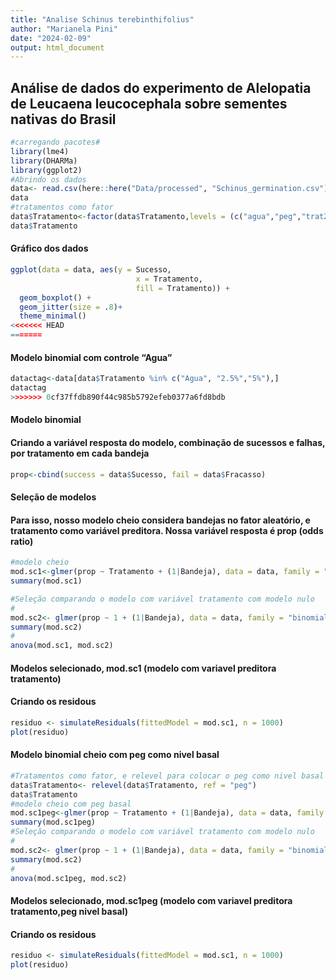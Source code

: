 ```yaml
---
title: "Analise Schinus terebinthifolius"
author: "Marianela Pini"
date: "2024-02-09"
output: html_document
---
```

## Análise de dados do experimento de Alelopatia de Leucaena leucocephala sobre sementes nativas do Brasil           
```r
#carregando pacotes#
library(lme4)
library(DHARMa)
library(ggplot2)
#Abrindo os dados
data<- read.csv(here::here("Data/processed", "Schinus_germination.csv"), sep = ";", header=TRUE)
data
#tratamentos como fator
data$Tratamento<-factor(data$Tratamento,levels = (c("agua","peg","trat25","trat50")))
data$Tratamento
```
#### Gráfico dos dados
```r
ggplot(data = data, aes(y = Sucesso,
                            x = Tratamento,
                            fill = Tratamento)) +
  geom_boxplot() +
  geom_jitter(size = .8)+
  theme_minimal()
<<<<<<< HEAD
=======
```

#### Modelo binomial com controle "Agua"
```r
datactag<-data[data$Tratamento %in% c("Agua", "2.5%","5%"),]
datactag
>>>>>>> 0cf37ffdb890f44c985b5792efeb0377a6fd8bdb
```

#### Modelo binomial
#### Criando a variável resposta do modelo, combinação de sucessos e falhas, por tratamento em cada bandeja
```r
prop<-cbind(success = data$Sucesso, fail = data$Fracasso)
```
#### Seleção de modelos
#### Para isso, nosso modelo cheio considera bandejas no fator aleatório, e tratamento como variável preditora. Nossa variável resposta é prop (odds ratio)
```r
#modelo cheio
mod.sc1<-glmer(prop ~ Tratamento + (1|Bandeja), data = data, family = "binomial")
summary(mod.sc1)

#Seleção comparando o modelo com variável tratamento com modelo nulo
#
mod.sc2<- glmer(prop ~ 1 + (1|Bandeja), data = data, family = "binomial")
summary(mod.sc2)
#
anova(mod.sc1, mod.sc2)
```
#### Modelos selecionado, mod.sc1 (modelo com variavel preditora tratamento)
#### Criando os residous
```r
residuo <- simulateResiduals(fittedModel = mod.sc1, n = 1000)
plot(residuo)
```

#### Modelo binomial cheio com peg como nivel basal
```r
#Tratamentos como fator, e relevel para colocar o peg como nivel basal
data$Tratamento<- relevel(data$Tratamento, ref = "peg")
data$Tratamento
#modelo cheio com peg basal
mod.sc1peg<-glmer(prop ~ Tratamento + (1|Bandeja), data = data, family = "binomial")
summary(mod.sc1peg)
#Seleção comparando o modelo com variável tratamento com modelo nulo
#
mod.sc2<- glmer(prop ~ 1 + (1|Bandeja), data = data, family = "binomial")
summary(mod.sc2)
#
anova(mod.sc1peg, mod.sc2)
```
#### Modelos selecionado, mod.sc1peg (modelo com variavel preditora tratamento,peg nivel basal)
#### Criando os residous
```r
residuo <- simulateResiduals(fittedModel = mod.sc1, n = 1000)
plot(residuo)

```

